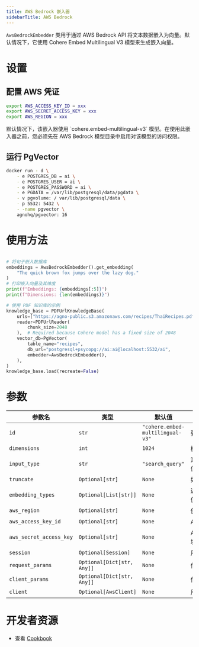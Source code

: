 ```yaml
---
title: AWS Bedrock 嵌入器
sidebarTitle: AWS Bedrock
---
```

`AwsBedrockEmbedder` 类用于通过 AWS Bedrock API 将文本数据嵌入为向量。默认情况下，它使用 Cohere Embed Multilingual V3 模型来生成嵌入向量。

# 设置

## 配置 AWS 凭证

```bash
export AWS_ACCESS_KEY_ID = xxx
export AWS_SECRET_ACCESS_KEY = xxx
export AWS_REGION = xxx
```

<Note>
默认情况下，该嵌入器使用 `cohere.embed-multilingual-v3` 模型。在使用此嵌入器之前，您必须先在 AWS Bedrock 模型目录中启用对该模型的访问权限。
</Note>

## 运行 PgVector
```bash
docker run - d \
    - e POSTGRES_DB = ai \
    - e POSTGRES_USER = ai \
    - e POSTGRES_PASSWORD = ai \
    - e PGDATA = /var/lib/postgresql/data/pgdata \
    - v pgvolume: / var/lib/postgresql/data \
    - p 5532: 5432 \
    - -name pgvector \
    agnohq/pgvector: 16
```

# 使用方法

```python cookbook/embedders/aws_bedrock_embedder.py

# 将句子嵌入数据库
embeddings = AwsBedrockEmbedder().get_embedding(
    "The quick brown fox jumps over the lazy dog."
)
# 打印嵌入向量及其维度
print(f"Embeddings: {embeddings[:5]}")
print(f"Dimensions: {len(embeddings)}")

# 使用 PDF 知识库的示例
knowledge_base = PDFUrlKnowledgeBase(
    urls=["https://agno-public.s3.amazonaws.com/recipes/ThaiRecipes.pdf"],
    reader=PDFUrlReader(
        chunk_size=2048
    ),  # Required because Cohere model has a fixed size of 2048
    vector_db=PgVector(
        table_name="recipes",
        db_url="postgresql+psycopg://ai:ai@localhost:5532/ai",
        embedder=AwsBedrockEmbedder(),
    ),
)
knowledge_base.load(recreate=False)
```

# 参数

| 参数名 | 类型 | 默认值 | 描述 |
| ----------------------- | ----------------------------- | ----------------------------- | ------------------------------------------------------------------------------------------ |
| `id` | `str` | `"cohere.embed-multilingual-v3"` | 要使用的模型 ID。您需要在 AWS Bedrock 模型目录中启用此模型。 |
| `dimensions` | `int` | `1024` | 模型生成嵌入向量的维度（Cohere 模型为 1024）。 |
| `input_type` | `str` | `"search_query"` | 添加特殊标记以区分类型。可选值：'search_document'、'search_query'、'classification'、'clustering'。 |
| `truncate` | `Optional[str]` | `None` | 如何处理超过最大令牌长度的输入。可选值：'NONE'、'START'、'END'。 |
| `embedding_types` | `Optional[List[str]]` | `None` | 返回的嵌入向量类型。可选值：'float'、'int8'、'uint8'、'binary'、'ubinary'。 |
| `aws_region` | `Optional[str]` | `None` | 使用的 AWS 区域。若未提供，则回退到 AWS_REGION 环境变量。 |
| `aws_access_key_id` | `Optional[str]` | `None` | AWS 访问密钥 ID。若未提供，则回退到 AWS_ACCESS_KEY_ID 环境变量。 |
| `aws_secret_access_key` | `Optional[str]` | `None` | AWS 秘密访问密钥。若未提供，则回退到 AWS_SECRET_ACCESS_KEY 环境变量。 |
| `session` | `Optional[Session]` | `None` | 用于身份验证的 boto3 Session 对象。 |
| `request_params` | `Optional[Dict[str, Any]]` | `None` | 传递给 API 请求的附加参数。 |
| `client_params` | `Optional[Dict[str, Any]]` | `None` | 传递给 boto3 客户端的附加参数。 |
| `client` | `Optional[AwsClient]` | `None` | 用于发起 API 请求的 AWS Bedrock 客户端实例。 |

# 开发者资源
- 查看 [Cookbook](https://github.com/agno-agi/agno/blob/main/cookbook/agent_concepts/knowledge/embedders/aws_bedrock_embedder.py)